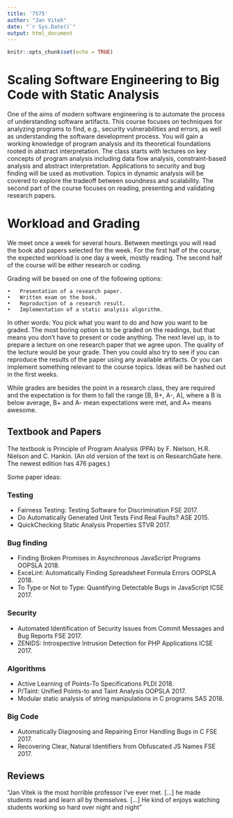 ```yaml
---
title: '7575'
author: "Jan Vitek"
date: "`r Sys.Date()`"
output: html_document
---
```


```r
knitr::opts_chunk$set(echo = TRUE)
```

# Scaling Software Engineering to Big Code with Static Analysis

One of the aims of modern software engineering is to automate the process of understanding software artifacts. This course focuses on techniques for analyzing programs to find, e.g., security vulnerabilities and errors, as well as understanding the software development process. You will gain a working knowledge of program analysis and its theoretical foundations rooted in abstract interpretation. The class starts with lectures on key concepts of program analysis including data flow analysis, constraint-based analysis and abstract interpretation. Applications to security and bug finding will be used as motivation. Topics in dynamic analysis will be covered to explore the tradeoff between soundness and scalability. The second part of the course focuses on reading, presenting and validating research papers.

# Workload and Grading

We meet once a week for several hours. Between meetings you will read the book abd papers selected for the week. For the first half of the course, the expected workload is one day a week, mostly reading.  The second half of the course will be either research or coding.

Grading will be based on one of the following options:

	•	Presentation of a research paper.
	•	Written exam on the book.
	•	Reproduction of a research result.
	•	Implementation of a static analysis algorithm.

In other words: You pick what you want to do and how you want to be graded. The most boring option is to be graded on the readings, but that means you don't have to present or code anything. The next level up, is to prepare a lecture on one research paper that we agree upon. The quality of the lecture would be your grade. Then you could also try to see if you can reproduce the results of the paper using any available artifacts. Or you can implement something relevant to the course topics. Ideas will be hashed out in the first weeks.

While grades are besides the point in a research class, they are required and the expectation is for them to fall the range [B, B+, A-, A], where a B is below average, B+ and A- mean expectations were met, and A+ means awesome.

## Textbook and Papers

The textbook is Principle of Program Analysis (PPA) by F. Nielson, H.R. Nielson and C. Hankin. (An old version of the text is on ResearchGate here. The newest edition has 476 pages.)

Some paper ideas:

### Testing

  * Fairness Testing: Testing Software for Discrimination FSE 2017. 
  * Do Automatically Generated Unit Tests Find Real Faults? ASE 2015.
  * QuickChecking Static Analysis Properties STVR 2017. 

### Bug finding

  * Finding Broken Promises in Asynchronous JavaScript Programs OOPSLA 2018. 
  * ExceLint: Automatically Finding Spreadsheet Formula Errors OOPSLA 2018. 
  * To Type or Not to Type: Quantifying Detectable Bugs in JavaScript ICSE 2017. 

### Security

  * Automated Identification of Security Issues from Commit Messages and Bug Reports FSE 2017. 
  * ZENIDS: Introspective Intrusion Detection for PHP Applications ICSE 2017.

### Algorithms

  * Active Learning of Points-To Specifications PLDI 2018. 
  * P/Taint: Unified Points-to and Taint Analysis OOPSLA 2017. 
  * Modular static analysis of string manipulations in C programs SAS 2018. 

### Big Code

  * Automatically Diagnosing and Repairing Error Handling Bugs in C FSE 2017. 
  * Recovering Clear, Natural Identifiers from Obfuscated JS Names FSE 2017. 

## Reviews

“Jan Vitek is the most horrible professor I’ve ever met. […] he made students read and learn all by themselves. […] He kind of enjoys watching students working so hard over night and night”